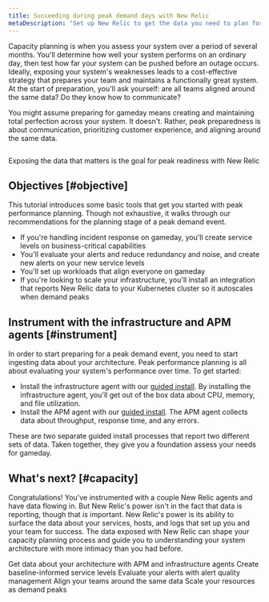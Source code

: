 ```yaml
---
title: Succeeding during peak demand days with New Relic 
metaDescription: "Set up New Relic to get the data you need to plan for a peak demand event."
---
```



Capacity planning is when you assess your system over a period of several months. You'll determine how well your system performs on an ordinary day, then test how far your system can be pushed before an outage occurs. Ideally, exposing your system's weaknesses leads to a cost-effective strategy that prepares your team and maintains a functionally great system. At the start of preparation, you'll ask yourself: are all teams aligned around the same data? Do they know how to communicate?

You might assume preparing for gameday means creating and maintaining total perfection across your system. It doesn't. Rather, peak preparedness is about communication, prioritizing customer experience, and aligning around the same data.

<img
    title="Peak readiness dashboard"
    alt=""
    src={peakReadinessDashboardPeakReadinessDashboard}
/>
<figcaption>
    Exposing the data that matters is the goal for peak readiness with New Relic
</figcaption>

## Objectives [#objective]

This tutorial introduces some basic tools that get you started with peak performance planning. Though not exhaustive, it walks through our recommendations for the planning stage of a peak demand event.

* If you're handling incident response on gameday, you'll create service levels on business-critical capabilities
* You'll evaluate your alerts and reduce redundancy and noise, and create new alerts on your new service levels
* You'll set up workloads that align everyone on gameday
* If you're looking to scale your infrastructure, you'll install an integration that reports New Relic data to your Kubernetes cluster so it autoscales when demand peaks

## Instrument with the infrastructure and APM agents [#instrument]

In order to start preparing for a peak demand event, you need to start ingesting data about your architecture. Peak performance planning is all about evaluating your system's performance over time. To get started:

* Install the infrastructure agent with our [guided install](https://one.newrelic.com/nr1-core?state=3a7ae2fd-163d-77a7-9372-b4764acf286e). By installing the infrastructure agent, you'll get out of the box data about CPU, memory, and file utilization.
* Install the APM agent with our [guided install](https://one.newrelic.com/nr1-core?state=b3815b2d-8711-4418-335b-a9cac0468fe3). The APM agent collects data about throughput, response time, and any errors.

These are two separate guided install processes that report two different sets of data. Taken together, they give you a foundation assess your needs for gameday.

## What's next? [#capacity]

Congratulations! You've instrumented with a couple New Relic agents and have data flowing in. But New Relic's power isn't in the fact that data is reporting, though that *is* important. New Relic's power is its ability to surface the data about your services, hosts, and logs that set up you and your team for success. The data exposed with New Relic can shape your capacity planning process and guide you to understanding your system architecture with more intimacy than you had before. 

<DocTiles numbered>
    <DocTile title='Get started' path="/docs/journey-demand/get-started" label={{text: "You are here", color: "orange"}}>Get data about your architecture with APM and infrastructure agents</DocTile>
    <DocTile title='Create service levels for gameday' path="/docs/journey-demand/find-your-baseline/">Create baseline-informed service levels </DocTile>
</DocTiles>

<DocTiles>
    <DocTile title='Reduce noise with quality alerts' number='3' path="/docs/journey-demand/create-quality-alerts/">Evaluate your alerts with alert quality management</DocTile>
    <DocTile title='Align your teams with workloads' number='4' path="/docs/journey-demand/organize-data-workloads/">Align your teams around the same data</DocTile>    
    <DocTile title='Autoscale your infrastructure with Kubernetes' number='5' path="/docs/journey-demand/autoscale-your-infra/"> Scale your resources as demand peaks</DocTile>
</DocTiles>
